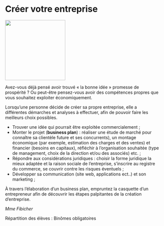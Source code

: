 # Créer votre entreprise

::: {.center data-latex=""}
![](images/creer-votre-entreprise.jpg){height=14em}
:::

Avez-vous déjà pensé avoir trouvé « la bonne idée » promesse de
prospérité ? Ou peut-être pensez-vous avoir des compétences propres que
vous souhaitez exploiter économiquement.

Lorsqu'une personne décide de créer sa propre entreprise, elle a
différentes démarches et analyses à effectuer, afin de pouvoir faire les
meilleurs choix possibles.

-   Trouver une idée qui pourrait être exploitée commercialement ;
-   Monter le projet (**business plan**) : réaliser une étude de marché
    pour connaître sa clientèle future et ses concurrents), un montage
    économique (par exemple, estimation des charges et des ventes) et
    financier (besoins en capitaux), réfléchir à l'organisation
    souhaitée (type de management, choix de la direction et/ou des
    associés) etc. ;
-   Répondre aux considérations juridiques : choisir la forme juridique
    la mieux adaptée et la raison sociale de l'entreprise, s'inscrire au
    registre du commerce, se couvrir contre les risques éventuels ;
-   Développer sa communication (site web, applications ect..) et son
    marketing ;

À travers l'élaboration d'un business plan, empruntez la casquette d'un
entrepreneur afin de découvrir les étapes palpitantes de la création
d'entreprise.

::: {.signature data-latex=""}
_Mme Fibicher_  
:::

Répartition des élèves : Binômes obligatoires